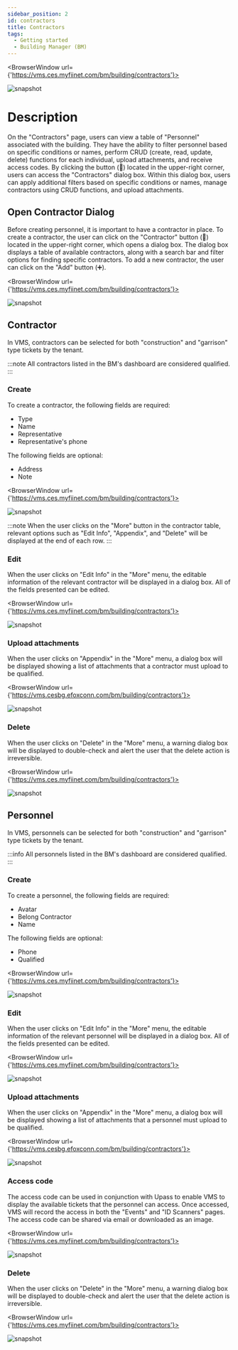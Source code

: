 ---
sidebar_position: 2
id: contractors
title: Contractors
tags:
  - Getting started
  - Building Manager (BM)
---


<BrowserWindow url={'https://vms.ces.myfiinet.com/bm/building/contractors'}>

![snapshot](/assets/bm/bm-contractors-zh-hant.png)

</BrowserWindow>

# Description

On the "Contractors" page, users can view a table of "Personnel" associated with the building. They have the ability to filter personnel based on specific conditions or names, perform CRUD (create, read, update, delete) functions for each individual, upload attachments, and receive access codes. By clicking the button (🤝) located in the upper-right corner, users can access the "Contractors" dialog box. Within this dialog box, users can apply additional filters based on specific conditions or names, manage contractors using CRUD functions, and upload attachments.

## Open Contractor Dialog

Before creating personnel, it is important to have a contractor in place. To create a contractor, the user can click on the "Contractor" button (🤝) located in the upper-right corner, which opens a dialog box. The dialog box displays a table of available contractors, along with a search bar and filter options for finding specific contractors. To add a new contractor, the user can click on the "Add" button (➕).

<BrowserWindow url={'https://vms.ces.myfiinet.com/bm/building/contractors'}>

![snapshot](/assets/bm/bm-contractors-dialog-zh-hant.png)

</BrowserWindow>

## Contractor

In VMS, contractors can be selected for both "construction" and "garrison" type tickets by the tenant.

:::note
All contractors listed in the BM's dashboard are considered qualified.
:::

### Create

To create a contractor, the following fields are required:

- Type
- Name
- Representative
- Representative's phone

The following fields are optional:

- Address
- Note

<BrowserWindow url={'https://vms.ces.myfiinet.com/bm/building/contractors'}>

![snapshot](/assets/bm/bm-create-contractors-zh-hant.png)

</BrowserWindow>

:::note
When the user clicks on the "More" button in the contractor table, relevant options such as "Edit Info", "Appendix", and "Delete" will be displayed at the end of each row.
:::

### Edit

When the user clicks on "Edit Info" in the "More" menu, the editable information of the relevant contractor will be displayed in a dialog box. All of the fields presented can be edited.

<BrowserWindow url={'https://vms.ces.myfiinet.com/bm/building/contractors'}>

![snapshot](/assets/bm/bm-edit-contractors-zh-hant.png)

</BrowserWindow>

### Upload attachments

When the user clicks on "Appendix" in the "More" menu, a dialog box will be displayed showing a list of attachments that a contractor must upload to be qualified.

<BrowserWindow url={'https://vms.cesbg.efoxconn.com/bm/building/contractors'}>

![snapshot](/assets/bm/bm-contractors-dialog-upload-attachment-zh-hant.png)

</BrowserWindow>

### Delete

When the user clicks on "Delete" in the "More" menu, a warning dialog box will be displayed to double-check and alert the user that the delete action is irreversible.

<BrowserWindow url={'https://vms.ces.myfiinet.com/bm/building/contractors'}>

![snapshot](/assets/bm/bm-delete-contractors-zh-hant.png)

</BrowserWindow>

## Personnel

In VMS, personnels can be selected for both "construction" and "garrison" type tickets by the tenant.

:::info
All personnels listed in the BM's dashboard are considered qualified.
:::

### Create

To create a personnel, the following fields are required:

- Avatar
- Belong Contractor
- Name

The following fields are optional:

- Phone
- Qualified

<BrowserWindow url={'https://vms.ces.myfiinet.com/bm/building/contractors'}>

![snapshot](/assets/bm/bm-create-personnel-zh-hant.png)

</BrowserWindow>

### Edit

When the user clicks on "Edit Info" in the "More" menu, the editable information of the relevant personnel will be displayed in a dialog box. All of the fields presented can be edited.

<BrowserWindow url={'https://vms.ces.myfiinet.com/bm/building/contractors'}>

![snapshot](/assets/bm/bm-edit-personnel-zh-hant.png)

</BrowserWindow>

### Upload attachments

When the user clicks on "Appendix" in the "More" menu, a dialog box will be displayed showing a list of attachments that a personnel must upload to be qualified.

<BrowserWindow url={'https://vms.cesbg.efoxconn.com/bm/building/contractors'}>

![snapshot](/assets/bm/bm-personnel-access-code-zh-hant.png)

</BrowserWindow>

### Access code

The access code can be used in conjunction with Upass to enable VMS to display the available tickets that the personnel can access. Once accessed, VMS will record the access in both the "Events" and "ID Scanners" pages. The access code can be shared via email or downloaded as an image.

<BrowserWindow url={'https://vms.ces.myfiinet.com/bm/building/contractors'}>

![snapshot](/assets/bm/bm-contractors-training-pass-zh-hant.png)

</BrowserWindow>

### Delete

When the user clicks on "Delete" in the "More" menu, a warning dialog box will be displayed to double-check and alert the user that the delete action is irreversible.

<BrowserWindow url={'https://vms.ces.myfiinet.com/bm/building/contractors'}>

![snapshot](/assets/bm/bm-delete-personnel-zh-hant.png)

</BrowserWindow>
